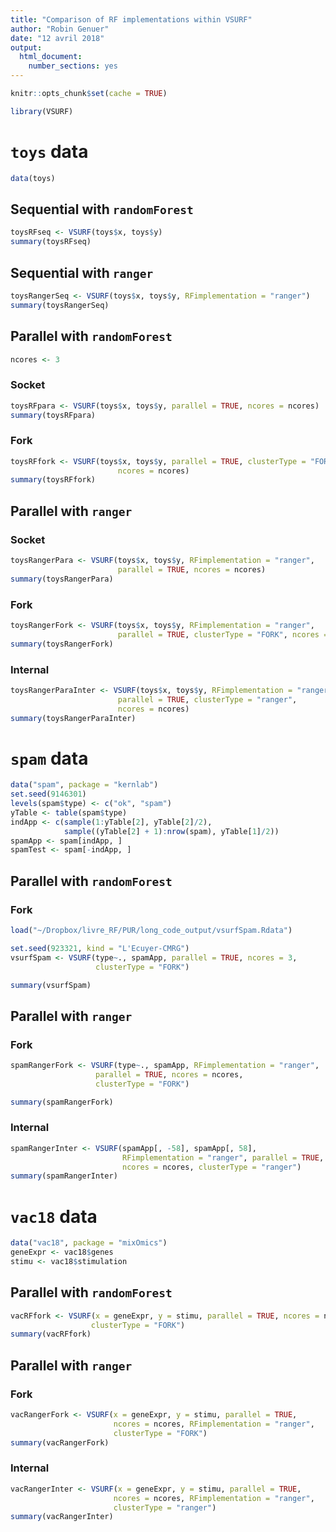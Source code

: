 ```yaml
---
title: "Comparison of RF implementations within VSURF"
author: "Robin Genuer"
date: "12 avril 2018"
output: 
  html_document: 
    number_sections: yes
---
```


```r
knitr::opts_chunk$set(cache = TRUE)
```


```r
library(VSURF)
```

# `toys` data

```r
data(toys)
```

## Sequential with `randomForest`

```r
toysRFseq <- VSURF(toys$x, toys$y)
summary(toysRFseq)
```

## Sequential with `ranger`

```r
toysRangerSeq <- VSURF(toys$x, toys$y, RFimplementation = "ranger")
summary(toysRangerSeq)
```
 
## Parallel with `randomForest`

```r
ncores <- 3
```

### Socket

```r
toysRFpara <- VSURF(toys$x, toys$y, parallel = TRUE, ncores = ncores)
summary(toysRFpara)
```

### Fork

```r
toysRFfork <- VSURF(toys$x, toys$y, parallel = TRUE, clusterType = "FORK",
                        ncores = ncores)
summary(toysRFfork)
```

## Parallel with `ranger`

### Socket

```r
toysRangerPara <- VSURF(toys$x, toys$y, RFimplementation = "ranger",
                        parallel = TRUE, ncores = ncores)
summary(toysRangerPara)
```

### Fork

```r
toysRangerFork <- VSURF(toys$x, toys$y, RFimplementation = "ranger",
                        parallel = TRUE, clusterType = "FORK", ncores = ncores)
summary(toysRangerFork)
```

### Internal

```r
toysRangerParaInter <- VSURF(toys$x, toys$y, RFimplementation = "ranger",
                        parallel = TRUE, clusterType = "ranger",
                        ncores = ncores)
summary(toysRangerParaInter)
```


# `spam` data

```r
data("spam", package = "kernlab")
set.seed(9146301)
levels(spam$type) <- c("ok", "spam")
yTable <- table(spam$type)
indApp <- c(sample(1:yTable[2], yTable[2]/2),
            sample((yTable[2] + 1):nrow(spam), yTable[1]/2))
spamApp <- spam[indApp, ]
spamTest <- spam[-indApp, ]
```


## Parallel with `randomForest`

### Fork

```r
load("~/Dropbox/livre_RF/PUR/long_code_output/vsurfSpam.Rdata")
```

```r
set.seed(923321, kind = "L'Ecuyer-CMRG")
vsurfSpam <- VSURF(type~., spamApp, parallel = TRUE, ncores = 3,
                   clusterType = "FORK")
```

```r
summary(vsurfSpam)
```

## Parallel with `ranger`

### Fork

```r
spamRangerFork <- VSURF(type~., spamApp, RFimplementation = "ranger",
                   parallel = TRUE, ncores = ncores,
                   clusterType = "FORK")
```

```r
summary(spamRangerFork)
```


### Internal

```r
spamRangerInter <- VSURF(spamApp[, -58], spamApp[, 58],
                         RFimplementation = "ranger", parallel = TRUE,
                         ncores = ncores, clusterType = "ranger")
summary(spamRangerInter)
```


# `vac18` data

```r
data("vac18", package = "mixOmics")
geneExpr <- vac18$genes
stimu <- vac18$stimulation
```

## Parallel with `randomForest`

```r
vacRFfork <- VSURF(x = geneExpr, y = stimu, parallel = TRUE, ncores = ncores,
                  clusterType = "FORK")
summary(vacRFfork)
```

## Parallel with `ranger`

### Fork

```r
vacRangerFork <- VSURF(x = geneExpr, y = stimu, parallel = TRUE,
                       ncores = ncores, RFimplementation = "ranger",
                       clusterType = "FORK")
summary(vacRangerFork)
```


### Internal

```r
vacRangerInter <- VSURF(x = geneExpr, y = stimu, parallel = TRUE,
                       ncores = ncores, RFimplementation = "ranger",
                       clusterType = "ranger")
summary(vacRangerInter)
```
